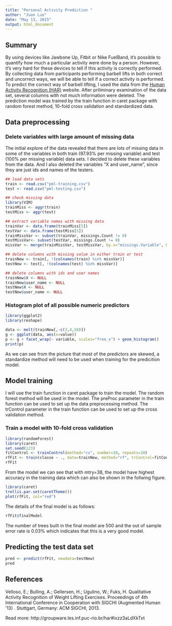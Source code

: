 ```yaml
---
title: "Personal Activity Prediction "
author: "Juan Luo"
date: "May 13, 2015"
output: html_document
---
```

## Summary
By using devices like Jawbone Up, Fitbit or Nike FuelBand, it's possible to quantify how much a particular activity were done by a person. However, it's very hard for these devices to tell if this activity is correctly performed. By collecting data from participants performing barbell lifts in both correct and uncorrect ways, we will be able to tell if a correct activity is performed. 
To predict the correct way of barbell lifting, I used the data from the [Human Activity Recognition (HAR)](http://groupware.les.inf.puc-rio.br/har) website. After priliminary examination of the data set, several columns with not much information were deleted. The prediction model was trained by the train function in caret package with random forest method, 10-fold cross validation and standardized data.

## Data preprocessing
### Delete variables with large amount of missing data
The initial explore of the data revealed that there are lots of missing data in some of the variables in both train (97.93% per missing variable) and test (100% per missing variable) data sets. I decided to delete these variables from the data. And I also deleted the variables "X and user_name", since they are just ids and names of the testers.

```r
## load data sets
train <- read.csv("pml-training.csv")
test <- read.csv("pml-testing.csv")

## check missing data 
library(VIM)
trainMiss <- aggr(train)
testMiss <- aggr(test)

## extract variable names with missing data
trainVar <- data.frame(trainMiss[5])
testVar <- data.frame(testMiss[5])
trainMissVar <- subset(trainVar, missings.Count != 0)
testMissVar<- subset(testVar, missings.Count != 0)
missVar <- merge(trainMissVar, testMissVar, by.x="missings.Variable", by.y="missings.Variable", all=TRUE)$missings.Variable

## delete columns with missing value in either train or test
trainNew <- train[, !(colnames(train) %in% missVar)]
testNew <- test[, !(colnames(test) %in% missVar)]

## delete columns with ids and user names
trainNew$X <- NULL
trainNew$user_name <- NULL
testNew$X <- NULL
testNew$user_name <- NULL
```

### Histogram plot of all possible numeric predictors
```r
library(ggplot2)
library(reshape)

data <- melt(trainNew[,-c(3,4,58)])
g <- ggplot(data, aes(x=value))
p <- g + facet_wrap(~ variable, scales="free_x") + geom_histogram()
print(p)
```

As we can see from the picture that most of the predictors are skewed, a standardize method will need to be used when training for the predicition model.

## Model training
I will use the train function in caret package to train the model. The random forest method will be used in the model. The preProc parameter in the train function can be used to set up the data preprocessing method. The trControl parameter in the train function can be used to set up the cross validation method.

### Train a model with 10-fold cross validation
```r
library(randomForest)
library(caret)
set.seed(123)
fitControl <- trainControl(method="cv", number=10, repeats=10)
rfFit <- train(classe ~ ., data=trainNew, method="rf", trControl=fitControl,verbose=FALSE, preProc=c("center","scale"), metri="ROC")
rfFit
```

From the model we can see that with mtry=38, the model have highest accuracy in the training data which can also be shown in the follwing figure.

```r
library(caret)
trellis.par.set(caretTheme())
plot(rfFit, col="red")
```

The details of the final model is as follows:

```r
rfFit$finalModel
```

The number of trees built in the final model are 500 and the out of sample error rate is 0.03% which indicates that this is a very good model.

## Predicting the test data set

```r
pred <- predict(rfFit, newdata=testNew)
pred
```

## References
Velloso, E.; Bulling, A.; Gellersen, H.; Ugulino, W.; Fuks, H. Qualitative Activity Recognition of Weight Lifting Exercises. Proceedings of 4th International Conference in Cooperation with SIGCHI (Augmented Human '13) . Stuttgart, Germany: ACM SIGCHI, 2013.

Read more: http://groupware.les.inf.puc-rio.br/har#ixzz3aLdXkTxt
